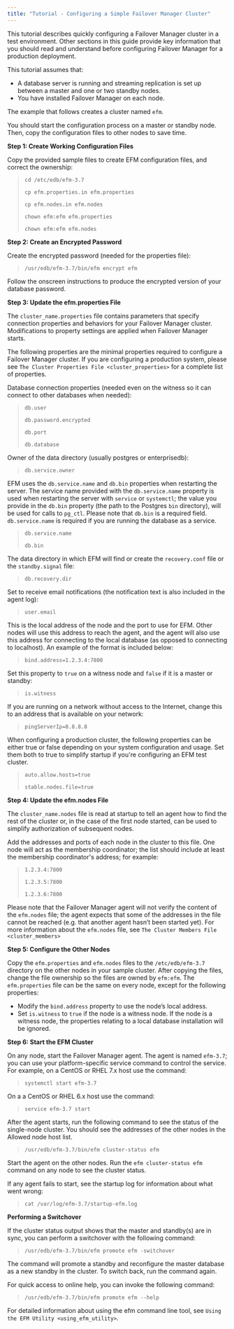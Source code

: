 ```yaml
---
title: "Tutorial - Configuring a Simple Failover Manager Cluster"
---
```


<div id="tutorial" class="registered_link"></div>


This tutorial describes quickly configuring a Failover Manager cluster in a test environment. Other sections in this guide provide key information that you should read and understand before configuring Failover Manager for a production deployment.

This tutorial assumes that:

-   A database server is running and streaming replication is set up between a master and one or two standby nodes.
-   You have installed Failover Manager on each node.

The example that follows creates a cluster named `efm`.

You should start the configuration process on a master or standby node. Then, copy the configuration files to other nodes to save time.

**Step 1: Create Working Configuration Files**

Copy the provided sample files to create EFM configuration files, and correct the ownership:

> `cd /etc/edb/efm-3.7`
>
> `cp efm.properties.in efm.properties`
>
> `cp efm.nodes.in efm.nodes`
>
> `chown efm:efm efm.properties`
>
> `chown efm:efm efm.nodes`

**Step 2: Create an Encrypted Password**

Create the encrypted password (needed for the properties file):

> `/usr/edb/efm-3.7/bin/efm encrypt efm`

Follow the onscreen instructions to produce the encrypted version of your database password.

**Step 3: Update the efm.properties File**

The `cluster_name.properties` file contains parameters that specify connection properties and behaviors for your Failover Manager cluster. Modifications to property settings are applied when Failover Manager starts.

The following properties are the minimal properties required to configure a Failover Manager cluster. If you are configuring a production system, please see `The Cluster Properties File <cluster_properties>` for a complete list of properties.

Database connection properties (needed even on the witness so it can connect to other databases when needed):

> `db.user`
>
> `db.password.encrypted`
>
> `db.port`
>
> `db.database`

Owner of the data directory (usually postgres or enterprisedb):

> `db.service.owner`

EFM uses the `db.service.name` and `db.bin` properties when restarting the server. The service name provided with the `db.service.name` property is used when restarting the server with `service` or `systemctl`; the value you provide in the `db.bin` property (the path to the Postgres `bin` directory), will be used for calls to `pg_ctl`. Please note that `db.bin` is a required field. `db.service.name` is required if you are running the database as a service.

> `db.service.name`
>
> `db.bin`

The data directory in which EFM will find or create the `recovery.conf` file or the `standby.signal` file:

> `db.recovery.dir`

Set to receive email notifications (the notification text is also included in the agent log):

> `user.email`

This is the local address of the node and the port to use for EFM. Other nodes will use this address to reach the agent, and the agent will also use this address for connecting to the local database (as opposed to connecting to localhost). An example of the format is included below:

> `bind.address=1.2.3.4:7800`

Set this property to `true` on a witness node and `false` if it is a master or standby:

> `is.witness`

If you are running on a network without access to the Internet, change this to an address that is available on your network:

> `pingServerIp=8.8.8.8`

When configuring a production cluster, the following properties can be either true or false depending on your system configuration and usage. Set them both to true to simplify startup if you're configuring an EFM test cluster.

> `auto.allow.hosts=true`
>
> `stable.nodes.file=true`

**Step 4: Update the efm.nodes File**

The `cluster_name.nodes` file is read at startup to tell an agent how to find the rest of the cluster or, in the case of the first node started, can be used to simplify authorization of subsequent nodes.

Add the addresses and ports of each node in the cluster to this file. One node will act as the membership coordinator; the list should include at least the membership coordinator's address; for example:

> `1.2.3.4:7800`
>
> `1.2.3.5:7800`
>
> `1.2.3.6:7800`

Please note that the Failover Manager agent will not verify the content of the `efm.nodes` file; the agent expects that some of the addresses in the file cannot be reached (e.g. that another agent hasn’t been started yet). For more information about the `efm.nodes` file, see `The Cluster Members File <cluster_members>`

**Step 5: Configure the Other Nodes**

Copy the `efm.properties` and `efm.nodes` files to the `/etc/edb/efm-3.7` directory on the other nodes in your sample cluster. After copying the files, change the file ownership so the files are owned by `efm:efm`. The `efm.properties` file can be the same on every node, except for the following properties:

-   Modify the `bind.address` property to use the node’s local address.
-   Set `is.witness` to `true` if the node is a witness node. If the node is a witness node, the properties relating to a local database installation will be ignored.

**Step 6: Start the EFM Cluster**

On any node, start the Failover Manager agent. The agent is named `efm-3.7`; you can use your platform-specific service command to control the service. For example, on a CentOS or RHEL 7.x host use the command:

> `systemctl start efm-3.7`

On a a CentOS or RHEL 6.x host use the command:

> `service efm-3.7 start`

After the agent starts, run the following command to see the status of the single-node cluster. You should see the addresses of the other nodes in the Allowed node host list.

> `/usr/edb/efm-3.7/bin/efm cluster-status efm`

Start the agent on the other nodes. Run the `efm cluster-status efm` command on any node to see the cluster status.

If any agent fails to start, see the startup log for information about what went wrong:

> `cat /var/log/efm-3.7/startup-efm.log`

**Performing a Switchover**

If the cluster status output shows that the master and standby(s) are in sync, you can perform a switchover with the following command:

> `/usr/edb/efm-3.7/bin/efm promote efm -switchover`

The command will promote a standby and reconfigure the master database as a new standby in the cluster. To switch back, run the command again.

For quick access to online help, you can invoke the following command:

> `/usr/edb/efm-3.7/bin/efm promote efm --help`

For detailed information about using the efm command line tool, see `Using the EFM Utility <using_efm_utility>`.
